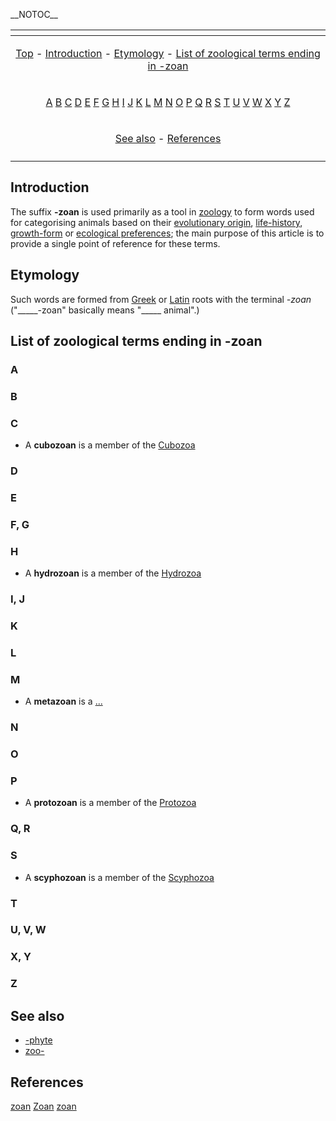 __NOTOC__

{{Table_Biology_Prefixes_And_Suffixes}}

{| border="0" align="center" class="toccolours"
|-
! {{MediaWiki:Toc}}
|-
| align="center" | [[#top|Top]] - [[#Introduction|Introduction]] - [[#Etymology|Etymology]] - [[#List of zoological terms ending in -zoan|List of zoological terms ending in -zoan]]
|-
| align="center" | [[#A|A]] [[#B|B]] [[#C|C]] [[#D|D]] [[#E|E]] [[#F, G|F]] [[#F, G|G]] [[#H|H]] [[#I, J|I]] [[#I, J|J]] [[#K|K]] [[#L|L]] [[#M|M]] [[#N|N]] [[#O|O]] [[#P|P]] [[#Q, R|Q]] [[#Q, R|R]] [[#S|S]] [[#T|T]] [[#U, V, W|U]] [[#U, V, W|V]] [[#U, V, W|W]] [[#X, Y|X]] [[#X, Y|Y]] [[#Z|Z]] 
|- 
| align="center" | [[#See also|See also]] - [[#References|References]]
|-
|}

==Introduction==
The suffix '''-zoan''' is used primarily as a tool in [[zoology]] to form words used for categorising animals based on their [[evolutionary origin]], [[life-history]], [[growth-form]] or [[ecological preferences]]; the main purpose of this article is to provide a single point of reference for these terms.

==Etymology==
Such words are formed from [[Greek language|Greek]] or [[Latin]] roots with the terminal ''-zoan'' ("_____-zoan" basically means "_____ animal".) 

==List of zoological terms ending in -zoan==
{{list-dev}}

===A===
===B===
===C===
* A '''cubozoan''' is a member of the [[Cubozoa]]

===D===
===E===
===F, G===
===H===
* A '''hydrozoan''' is a member of the [[Hydrozoa]]

===I, J=== 
===K===
===L===
===M===
* A '''metazoan''' is a [[...]]

===N===

===O===
===P===
* A '''protozoan''' is a member of the [[Protozoa]]

===Q, R===
===S===
* A '''scyphozoan''' is a member of the [[Scyphozoa]]

===T===
===U, V, W===
===X, Y===
===Z===
== See also ==
* [[-phyte]]
* [[zoo-]]

==References==

[[Category:Biology prefixes and suffixes|zoan]]
[[Category:Botany|Zoan]]
[[Category:Suffixes|zoan]]